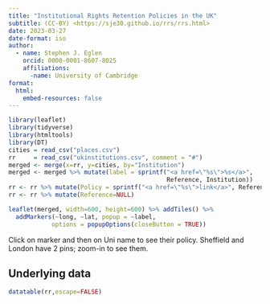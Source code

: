 ```yaml
---
title: "Institutional Rights Retention Policies in the UK"
subtitle: (CC-BY) <https://sje30.github.io/rrs/rrs.html>
date: 2023-03-27
date-format: iso
author:
  - name: Stephen J. Eglen
    orcid: 0000-0001-8607-8025
    affiliations:
      -name: University of Cambridge
format:
  html:
    embed-resources: false
---
```




```r
library(leaflet)
library(tidyverse)
library(htmltools)
library(DT)
cities = read_csv("places.csv")
rr     = read_csv("ukinstitutions.csv", comment = "#")
merged <- merge(x=rr, y=cities, by="Institution")
merged <- merged %>% mutate(label = sprintf("<a href=\"%s\">%s</a>",
                                            Reference, Institution))
rr <- rr %>% mutate(Policy = sprintf("<a href=\"%s\">link</a>", Reference))
rr <- rr %>% mutate(Reference=NULL)
```

```r
leaflet(merged, width=600, height=600) %>% addTiles() %>%
  addMarkers(~long, ~lat, popup = ~label,
            options = popupOptions(closeButton = TRUE))
```

Click on marker and then on Uni name to see their policy.
Sheffield and London have 2 pins; zoom-in to see them.


## Underlying data

```r
datatable(rr,escape=FALSE)
```
